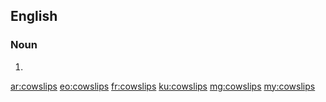==English==

===Noun===
{{head|en|plural}}

# {{plural of|cowslip|lang=en|nocat=1}}

[[ar:cowslips]]
[[eo:cowslips]]
[[fr:cowslips]]
[[ku:cowslips]]
[[mg:cowslips]]
[[my:cowslips]]